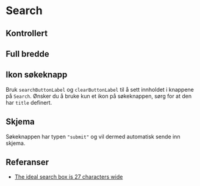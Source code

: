 
<Meta of={SearchStories} />

# Search

<Primary />
<Controls />

## Kontrollert

<Canvas of={SearchStories.Controlled} />

## Full bredde

<Canvas of={SearchStories.FullWidth} />

## Ikon søkeknapp

Bruk `searchButtonLabel` og `clearButtonLabel` til å sett innholdet i knappene på `Search`.
Ønsker du å bruke kun et ikon på søkeknappen, sørg for at den har `title` definert.

<Canvas of={SearchStories.OnlyIcon} />

## Skjema

Søkeknappen har typen `"submit"` og vil dermed automatisk sende inn skjema.

<Canvas of={SearchStories.Form} />

## Referanser

- [The ideal search box is 27 characters wide](https://www.smashingmagazine.com/2009/09/10-useful-usability-findings-and-guidelines/#6-the-ideal-search-box-is-27-characters-wide)
